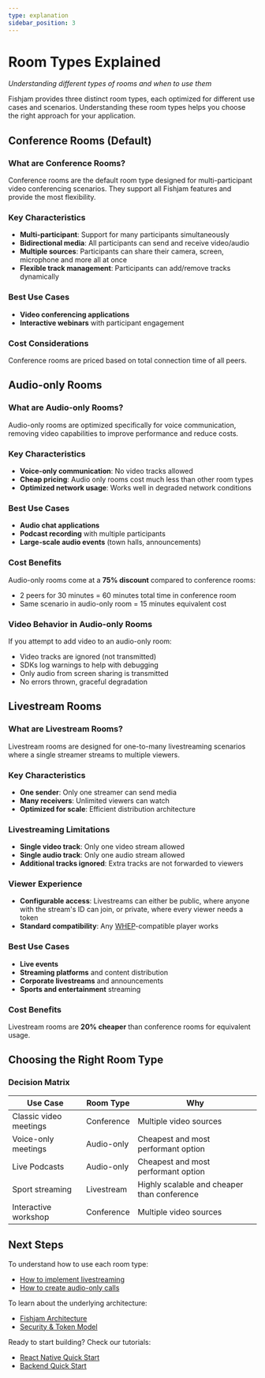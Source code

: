 ```yaml
---
type: explanation
sidebar_position: 3
---
```


# Room Types Explained

_Understanding different types of rooms and when to use them_

Fishjam provides three distinct room types, each optimized for different use cases and scenarios.
Understanding these room types helps you choose the right approach for your application.

## Conference Rooms (Default)

### What are Conference Rooms?

Conference rooms are the default room type designed for multi-participant video conferencing scenarios. They support all Fishjam features and provide the most flexibility.

### Key Characteristics

- **Multi-participant**: Support for many participants simultaneously
- **Bidirectional media**: All participants can send and receive video/audio
- **Multiple sources**: Participants can share their camera, screen, microphone and more all at once
- **Flexible track management**: Participants can add/remove tracks dynamically

### Best Use Cases

- **Video conferencing applications**
- **Interactive webinars** with participant engagement

### Cost Considerations

Conference rooms are priced based on total connection time of all peers.

## Audio-only Rooms

### What are Audio-only Rooms?

Audio-only rooms are optimized specifically for voice communication, removing video capabilities to improve performance and reduce costs.

### Key Characteristics

- **Voice-only communication**: No video tracks allowed
- **Cheap pricing**: Audio only rooms cost much less than other room types
- **Optimized network usage**: Works well in degraded network conditions

### Best Use Cases

- **Audio chat applications**
- **Podcast recording** with multiple participants
- **Large-scale audio events** (town halls, announcements)

### Cost Benefits

Audio-only rooms come at a **75% discount** compared to conference rooms:

- 2 peers for 30 minutes = 60 minutes total time in conference room
- Same scenario in audio-only room = 15 minutes equivalent cost

### Video Behavior in Audio-only Rooms

If you attempt to add video to an audio-only room:

- Video tracks are ignored (not transmitted)
- SDKs log warnings to help with debugging
- Only audio from screen sharing is transmitted
- No errors thrown, graceful degradation

## Livestream Rooms

### What are Livestream Rooms?

Livestream rooms are designed for one-to-many livestreaming scenarios where a single streamer streams to multiple viewers.

### Key Characteristics

- **One sender**: Only one streamer can send media
- **Many receivers**: Unlimited viewers can watch
- **Optimized for scale**: Efficient distribution architecture

### Livestreaming Limitations

- **Single video track**: Only one video stream allowed
- **Single audio track**: Only one audio stream allowed
- **Additional tracks ignored**: Extra tracks are not forwarded to viewers

### Viewer Experience

- **Configurable access**: Livestreams can either be public, where anyone with the stream's ID can join, or private, where every viewer needs a token
- **Standard compatibility**: Any [WHEP](https://blog.swmansion.com/building-interactive-streaming-apps-webrtc-whip-whep-explained-d38f4825ec90)-compatible player works

### Best Use Cases

- **Live events**
- **Streaming platforms** and content distribution
- **Corporate livestreams** and announcements
- **Sports and entertainment** streaming

### Cost Benefits

Livestream rooms are **20% cheaper** than conference rooms for equivalent usage.

## Choosing the Right Room Type

### Decision Matrix

| Use Case               | Room Type  | Why                                         |
| ---------------------- | ---------- | ------------------------------------------- |
| Classic video meetings | Conference | Multiple video sources                      |
| Voice-only meetings    | Audio-only | Cheapest and most performant option         |
| Live Podcasts          | Audio-only | Cheapest and most performant option         |
| Sport streaming        | Livestream | Highly scalable and cheaper than conference |
| Interactive workshop   | Conference | Multiple video sources                      |

## Next Steps

To understand how to use each room type:

- [How to implement livestreaming](../tutorials/livestreaming)
- [How to create audio-only calls](../how-to/features/audio-only-calls)

To learn about the underlying architecture:

- [Fishjam Architecture](../explanation/architecture)
- [Security & Token Model](../explanation/security-tokens)

Ready to start building? Check our tutorials:

- [React Native Quick Start](../tutorials/react-native-quick-start)
- [Backend Quick Start](../tutorials/backend-quick-start)
